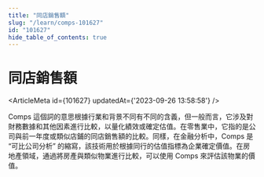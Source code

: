 ```yaml
---
title: "同店銷售額"
slug: "/learn/comps-101627"
id: "101627"
hide_table_of_contents: true
---
```



# 同店銷售額

<ArticleMeta id={101627} updatedAt={'2023-09-26 13:58:58'} />
<div className='border-solid border-b border-t-0 my-4 border-[var(--ifm-color-gray-300)]' />

Comps 這個詞的意思根據行業和背景不同有不同的含義，但一般而言，它涉及對財務數據和其他因素進行比較，以量化績效或確定估值。在零售業中，它指的是公司與前一年度或類似店鋪的同店銷售額的比較。同樣，在金融分析中，Comps 是 “可比公司分析” 的縮寫，該技術用於根據同行的估值指標為企業確定價值。在房地產領域，通過將房產與類似物業進行比較，可以使用 Comps 來評估該物業的價值。
